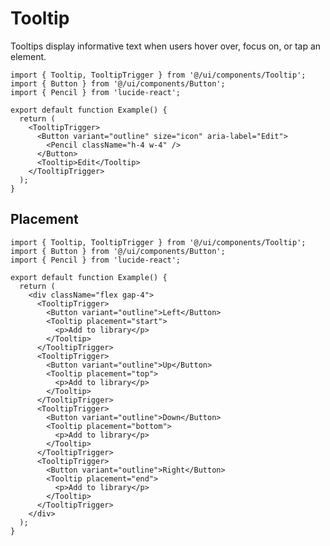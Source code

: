 # Tooltip

Tooltips display informative text when users hover over, focus on, or tap an element.

```tsx
import { Tooltip, TooltipTrigger } from '@/ui/components/Tooltip';
import { Button } from '@/ui/components/Button';
import { Pencil } from 'lucide-react';

export default function Example() {
  return (
    <TooltipTrigger>
      <Button variant="outline" size="icon" aria-label="Edit">
        <Pencil className="h-4 w-4" />
      </Button>
      <Tooltip>Edit</Tooltip>
    </TooltipTrigger>
  );
}
```

## Placement

```tsx
import { Tooltip, TooltipTrigger } from '@/ui/components/Tooltip';
import { Button } from '@/ui/components/Button';
import { Pencil } from 'lucide-react';

export default function Example() {
  return (
    <div className="flex gap-4">
      <TooltipTrigger>
        <Button variant="outline">Left</Button>
        <Tooltip placement="start">
          <p>Add to library</p>
        </Tooltip>
      </TooltipTrigger>
      <TooltipTrigger>
        <Button variant="outline">Up</Button>
        <Tooltip placement="top">
          <p>Add to library</p>
        </Tooltip>
      </TooltipTrigger>
      <TooltipTrigger>
        <Button variant="outline">Down</Button>
        <Tooltip placement="bottom">
          <p>Add to library</p>
        </Tooltip>
      </TooltipTrigger>
      <TooltipTrigger>
        <Button variant="outline">Right</Button>
        <Tooltip placement="end">
          <p>Add to library</p>
        </Tooltip>
      </TooltipTrigger>
    </div>
  );
}
```